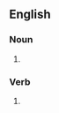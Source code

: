 {{also|jaw-bones|jaw bones}}

==English==

===Noun===
{{head|en|noun form}}

# {{plural of|jawbone|lang=en}}

===Verb===
{{head|en|verb form}}

# {{en-third-person singular of|jawbone}}